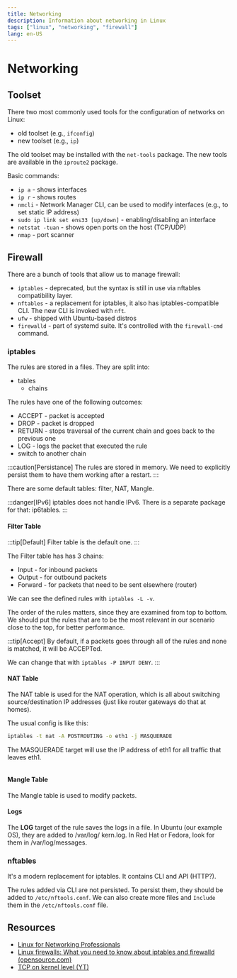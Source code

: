 ```yaml
---
title: Networking
description: Information about networking in Linux
tags: ["linux", "networking", "firewall"]
lang: en-US
---
```



# Networking

## Toolset

There two most commonly used tools for the configuration of networks on Linux:

- old toolset (e.g., `ifconfig`)
- new toolset (e.g., `ip`)

The old toolset may be installed with the `net-tools` package. The new tools are
available in the `iproute2` package.

Basic commands:

- `ip a` - shows interfaces
- `ip r` - shows routes
- `nmcli` - Network Manager CLI, can be used to modify interfaces (e.g., to set
  static IP address)
- `sudo ip link set ens33 [up/down]` - enabling/disabling an interface
- `netstat -tuan` - shows open ports on the host (TCP/UDP)
- `nmap` - port scanner

## Firewall

There are a bunch of tools that allow us to manage firewall:

- `iptables` - deprecated, but the syntax is still in use via nftables
  compatibility layer.
- `nftables` - a replacement for iptables, it also has iptables-compatible CLI.
  The new CLI is invoked with `nft`.
- `ufw` - shipped with Ubuntu-based distros
- `firewalld` - part of systemd suite. It's controlled with the `firewall-cmd`
  command.

### iptables

The rules are stored in a files. They are split into:

- tables
  - chains

The rules have one of the following outcomes:

- ACCEPT - packet is accepted
- DROP - packet is dropped
- RETURN - stops traversal of the current chain and goes back to the previous
  one
- LOG - logs the packet that executed the rule
- switch to another chain


:::caution[Persistance]
The rules are stored in memory. We need to explicitly persist them to have them
working after a restart.
:::

There are some default tables: filter, NAT, Mangle.

:::danger[IPv6]
iptables does not handle IPv6. There is a separate package for that: ip6tables.
:::

#### Filter Table

:::tip[Default]
Filter table is the default one.
:::

The Filter table has has 3 chains:

- Input - for inbound packets
- Output - for outbound packets
- Forward - for packets that need to be sent elsewhere (router)

We can see the defined rules with `iptables -L -v`.

The order of the rules matters, since they are examined from top to bottom. We
should put the rules that are to be the most relevant in our scenario close to
the top, for better performance.

:::tip[Accept]
By default, if a packets goes through all of the rules and none is matched, it
will be ACCEPTed.

We can change that with `iptables -P INPUT DENY`.
:::

#### NAT Table

The NAT table is used for the NAT operation, which is all about switching
source/destination IP addresses (just like router gateways do that at homes).

The usual config is like this:

```sh
iptables -t nat -A POSTROUTING -o eth1 -j MASQUERADE
```

The MASQUERADE target will use the IP address of eth1 for all traffic that
leaves eth1.

<Image src={nat} alt=""/>


#### Mangle Table

The Mangle table is used to modify packets.

#### Logs

The **LOG** target of the rule saves the logs in a file. In Ubuntu (our example
OS), they are added to /var/log/
kern.log. In Red Hat or Fedora, look for them in /var/log/messages.

### nftables

It's a modern replacement for iptables. It contains CLI and API (HTTP?).

The rules added via CLI are not persisted. To persist them, they should be added
to `/etc/nftools.conf`. We can also create more files and `Include` them in the
`/etc/nftools.conf` file.



## Resources

- [Linux for Networking
  Professionals](https://www.packtpub.com/product/linux-for-networking-professionals/9781800202399)
- [Linux firewalls: What you need to know about iptables and firewalld
(opensource.com)](https://opensource.com/article/18/9/linux-iptables-firewalld)
- [TCP on kernel level (YT)](https://youtu.be/ck4WvYM9V4c?si=9GogygBiFNsBh99O)
